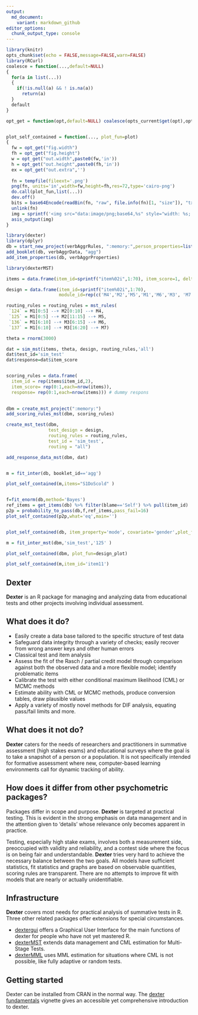 ```yaml
---
output:
  md_document:
    variant: markdown_github
editor_options: 
  chunk_output_type: console
---
```


<!-- index.md is generated from index.Rmd. Please edit that file -->


```r
library(knitr)
opts_chunk$set(echo = FALSE,message=FALSE,warn=FALSE)
library(RCurl)
coalesce = function(...,default=NULL)
{
  for(a in list(...))
  {
    if(!is.null(a) && ! is.na(a))
      return(a)
  }
  default
}

opt_get = function(opt,default=NULL) coalesce(opts_current$get(opt),opts_chunk$get(opt),default)


plot_self_contained = function(..., plot_fun=plot)
{
  fw = opt_get("fig.width")
  fh = opt_get("fig.height")
  w = opt_get("out.width",paste0(fw,'in'))
  h = opt_get("out.height",paste0(fh,'in'))
  ex = opt_get("out.extra",'')
  
  fn = tempfile(fileext='.png')
  png(fn, units='in',width=fw,height=fh,res=72,type='cairo-png')
  do.call(plot_fun,list(...))
  dev.off()
  bits = base64Encode(readBin(fn, "raw", file.info(fn)[1, "size"]), "txt")
  unlink(fn)
  img = sprintf('<img src="data:image/png;base64,%s" style="width: %s; height: %s;%s"></img>', bits, w, h, ex)
  asis_output(img)
}

```

```r
library(dexter)
library(dplyr)
db = start_new_project(verbAggrRules, ":memory:",person_properties=list(gender="unknown"))
add_booklet(db, verbAggrData, "agg")
add_item_properties(db, verbAggrProperties)

library(dexterMST)

items = data.frame(item_id=sprintf("item%02i",1:70), item_score=1, delta=sort(runif(70,-1,1)))

design = data.frame(item_id=sprintf("item%02i",1:70),
                    module_id=rep(c('M4','M2','M5','M1','M6','M3', 'M7'),each=10))

routing_rules = routing_rules = mst_rules(
 `124` = M1[0:5] --+ M2[0:10] --+ M4, 
 `125` = M1[0:5] --+ M2[11:15] --+ M5,
 `136` = M1[6:10] --+ M3[6:15] --+ M6,
 `137` = M1[6:10] --+ M3[16:20] --+ M7)

theta = rnorm(3000)

dat = sim_mst(items, theta, design, routing_rules,'all')
dat$test_id='sim_test'
dat$response=dat$item_score


scoring_rules = data.frame(
  item_id = rep(items$item_id,2), 
  item_score= rep(0:1,each=nrow(items)),
  response= rep(0:1,each=nrow(items))) # dummy respons
  

dbm = create_mst_project(":memory:")
add_scoring_rules_mst(dbm, scoring_rules)

create_mst_test(dbm,
                test_design = design,
                routing_rules = routing_rules,
                test_id = 'sim_test',
                routing = "all")

add_response_data_mst(dbm, dat)



```

```r
m = fit_inter(db, booklet_id=='agg')

plot_self_contained(m,items="S1DoScold" )


f=fit_enorm(db,method='Bayes')
ref_items = get_items(db) %>% filter(blame=='Self') %>% pull(item_id)
p2p = probability_to_pass(db,f,ref_items,pass_fail=16)
plot_self_contained(p2p,what='eq',main='')


plot_self_contained(db, item_property='mode', covariate='gender',plot_fun=profile_plot)

m = fit_inter_mst(dbm,'sim_test','125' )

plot_self_contained(dbm, plot_fun=design_plot)

plot_self_contained(m,item_id='item11')


```




## Dexter

**Dexter** is an R package for managing and analyzing data from educational tests and other projects involving individual assessment. 



## What does it do?

* Easily create a data base tailored to the specific structure of test data
* Safeguard data integrity through a variety of checks; easily recover from wrong answer keys and other human errors
* Classical test and item analysis
* Assess the fit of the Rasch / partial credit model through comparison against both the observed data and a more flexible model; identify problematic items
* Calibrate the test with either conditional maximum likelihood (CML) or MCMC methods
* Estimate ability with CML or MCMC methods, produce conversion tables, draw plausible values
* Apply a variety of mostly novel methods for DIF analysis, equating pass/fail limits and more.

## What does it not do?

**Dexter** caters for the needs of researchers and practitioners in summative assessment (high stakes exams) and educational surveys where the goal is to take a snapshot of a person or a population. It is not specifically intended for formative assessment where new, computer-based learning environments call for dynamic tracking of ability.

## How does it differ from other psychometric packages?

Packages differ in scope and purpose. **Dexter** is targeted at practical testing. This is evident in the strong emphasis on data management and in the attention given to 'details' whose relevance only becomes apparent in practice.

Testing, especially high stake exams, involves both a measurement side, preoccupied with validity and reliability, and a contest side where the focus is on being fair and understandable. **Dexter** tries very hard to achieve the necessary balance between the two goals. All models have sufficient statistics, fit statistics and graphs are based on observable quantities, scoring rules are transparent. There are no attempts to improve fit with models that are nearly or actually unidentifiable.

## Infrastructure

**Dexter** covers most needs for practical analysis of summative tests in R. Three other related packages offer extensions for special circumstances.

* [dextergui](https://cran.r-project.org/package=dextergui) offers a Graphical User Interface for the main functions of dexter for people who have not yet mastered R. 
* [dexterMST](https://cran.r-project.org/package=dexterMST) extends data management and CML estimation for Multi-Stage Tests.
* [dexterMML](https://github.com/dexter-psychometrics/dexterMML) uses MML estimation for situations where CML is not possible, like fully adaptive or random tests. 


## Getting started

Dexter can be installed from CRAN in the normal way. The [dexter fundamentals](articles/dexter.html) vignette gives an accessible yet comprehensive introduction to dexter.




